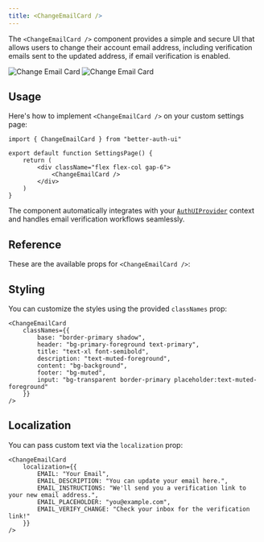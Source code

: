 ```yaml
---
title: <ChangeEmailCard />
---
```


The `<ChangeEmailCard />` component provides a simple and secure UI that allows users to change their account email address, including verification emails sent to the updated address, if email verification is enabled.

<img alt="Change Email Card" src="/screenshots/change-email-card-dark.png" className="rounded-xl hidden dark:block w-lg mt-0 mb-0" />
<img alt="Change Email Card" src="/screenshots/change-email-card-light.png" className="rounded-xl dark:hidden w-lg mt-0 mb-0" />

## Usage

Here's how to implement `<ChangeEmailCard />` on your custom settings page:

```tsx
import { ChangeEmailCard } from "better-auth-ui"

export default function SettingsPage() {
    return (
        <div className="flex flex-col gap-6">
            <ChangeEmailCard />
        </div>
    )
}
```

The component automatically integrates with your [`AuthUIProvider`](../components/auth-ui-provider) context and handles email verification workflows seamlessly.

## Reference

These are the available props for `<ChangeEmailCard />`:

<AutoTypeTable path="../src/components/settings/shared/settings-card.tsx" name="SettingsCardProps" />

## Styling

You can customize the styles using the provided `classNames` prop:

```tsx
<ChangeEmailCard
    classNames={{
        base: "border-primary shadow",
        header: "bg-primary-foreground text-primary",
        title: "text-xl font-semibold",
        description: "text-muted-foreground",
        content: "bg-background",
        footer: "bg-muted",
        input: "bg-transparent border-primary placeholder:text-muted-foreground"
    }}
/>
```

## Localization

You can pass custom text via the `localization` prop:

```tsx
<ChangeEmailCard
    localization={{
        EMAIL: "Your Email",
        EMAIL_DESCRIPTION: "You can update your email here.",
        EMAIL_INSTRUCTIONS: "We'll send you a verification link to your new email address.",
        EMAIL_PLACEHOLDER: "you@example.com",
        EMAIL_VERIFY_CHANGE: "Check your inbox for the verification link!"
    }}
/>
```